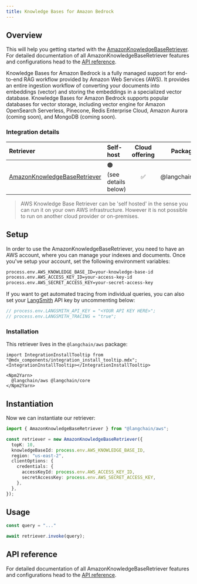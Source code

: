 ```yaml
---
title: Knowledge Bases for Amazon Bedrock
---
```


## Overview

This will help you getting started with the [AmazonKnowledgeBaseRetriever](/oss/javascript/langchain/retrieval). For detailed documentation of all AmazonKnowledgeBaseRetriever features and configurations head to the [API reference](https://api.js.langchain.com/classes/langchain_aws.AmazonKnowledgeBaseRetriever.html).

Knowledge Bases for Amazon Bedrock is a fully managed support for end-to-end RAG workflow provided by Amazon Web Services (AWS).
It provides an entire ingestion workflow of converting your documents into embeddings (vector) and storing the embeddings in a specialized vector database.
Knowledge Bases for Amazon Bedrock supports popular databases for vector storage, including vector engine for Amazon OpenSearch Serverless, Pinecone, Redis Enterprise Cloud, Amazon Aurora (coming soon), and MongoDB (coming soon).

### Integration details

| Retriever | Self-host | Cloud offering | Package | [Py support](https://python.langchain.com/docs/integrations/retrievers/bedrock/) |
| :--- | :--- | :---: | :---: | :---: |
[AmazonKnowledgeBaseRetriever](https://api.js.langchain.com/classes/langchain_aws.AmazonKnowledgeBaseRetriever.html) | 🟠 (see details below) | ✅ | @langchain/aws | ✅ |

> AWS Knowledge Base Retriever can be 'self hosted' in the sense you can run it on your own AWS infrastructure. However it is not possible to run on another cloud provider or on-premises.

## Setup

In order to use the AmazonKnowledgeBaseRetriever, you need to have an AWS account, where you can manage your indexes and documents. Once you've setup your account, set the following environment variables:

```bash
process.env.AWS_KNOWLEDGE_BASE_ID=your-knowledge-base-id
process.env.AWS_ACCESS_KEY_ID=your-access-key-id
process.env.AWS_SECRET_ACCESS_KEY=your-secret-access-key
```

If you want to get automated tracing from individual queries, you can also set your [LangSmith](https://docs.smith.langchain.com/) API key by uncommenting below:

```typescript
// process.env.LANGSMITH_API_KEY = "<YOUR API KEY HERE>";
// process.env.LANGSMITH_TRACING = "true";
```

### Installation

This retriever lives in the `@langchain/aws` package:

```{=mdx}
import IntegrationInstallTooltip from "@mdx_components/integration_install_tooltip.mdx";
<IntegrationInstallTooltip></IntegrationInstallTooltip>

<Npm2Yarn>
  @langchain/aws @langchain/core
</Npm2Yarn>
```

## Instantiation

Now we can instantiate our retriever:

```typescript
import { AmazonKnowledgeBaseRetriever } from "@langchain/aws";

const retriever = new AmazonKnowledgeBaseRetriever({
  topK: 10,
  knowledgeBaseId: process.env.AWS_KNOWLEDGE_BASE_ID,
  region: "us-east-2",
  clientOptions: {
    credentials: {
      accessKeyId: process.env.AWS_ACCESS_KEY_ID,
      secretAccessKey: process.env.AWS_SECRET_ACCESS_KEY,
    },
  },
});
```

## Usage

```typescript
const query = "..."

await retriever.invoke(query);
```

## API reference

For detailed documentation of all AmazonKnowledgeBaseRetriever features and configurations head to the [API reference](https://api.js.langchain.com/classes/langchain_aws.AmazonKnowledgeBaseRetriever.html).
